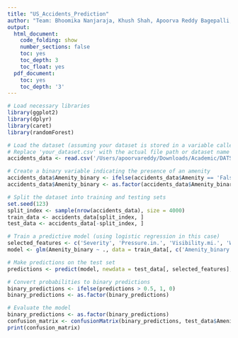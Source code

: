 ```yaml
---
title: "US_Accidents_Prediction"
author: "Team: Bhoomika Nanjaraja, Khush Shah, Apoorva Reddy Bagepalli, Devarsh Apurva Sheth"
output:
  html_document:
    code_folding: show
    number_sections: false
    toc: yes
    toc_depth: 3
    toc_float: yes
  pdf_document:
    toc: yes
    toc_depth: '3'
---
```

```r

# Load necessary libraries
library(ggplot2)
library(dplyr)
library(caret)
library(randomForest)

# Load the dataset (assuming your dataset is stored in a variable called 'accidents_data')
# Replace 'your_dataset.csv' with the actual file path or dataset name
accidents_data <- read.csv('/Users/apoorvareddy/Downloads/Academic/DATS6101/Project/US_accidents_EDA.csv')

# Create a binary variable indicating the presence of an amenity
accidents_data$Amenity_binary <- ifelse(accidents_data$Amenity == 'False', 0, 1)
accidents_data$Amenity_binary <- as.factor(accidents_data$Amenity_binary)

# Split the dataset into training and testing sets
set.seed(123)
split_index <- sample(nrow(accidents_data), size = 4000)
train_data <- accidents_data[split_index, ]
test_data <- accidents_data[-split_index, ]

# Train a predictive model (using logistic regression in this case)
selected_features <- c('Severity', 'Pressure.in.', 'Visibility.mi.', 'Wind_Direction','Temperature.F.')
model <- glm(Amenity_binary ~ ., data = train_data[, c('Amenity_binary', selected_features)], family = "binomial",maxit = 1000)

# Make predictions on the test set
predictions <- predict(model, newdata = test_data[, selected_features], type = "response")

# Convert probabilities to binary predictions
binary_predictions <- ifelse(predictions > 0.5, 1, 0)
binary_predictions <- as.factor(binary_predictions)

# Evaluate the model
binary_predictions <- as.factor(binary_predictions)
confusion_matrix <- confusionMatrix(binary_predictions, test_data$Amenity_binary)
print(confusion_matrix)

```


